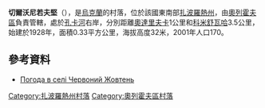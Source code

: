 {{coord|47|42|5|N|35|35|34|E|scale:100000|display=title}}

'''切爾沃尼若夫堅'''（{{lang-uk|Жовтеньке}}），是[[烏克蘭|烏克蘭]]的村落，位於該國東南部[[扎波羅熱州|扎波羅熱州]]，由[[奧列霍夫區|奧列霍夫區]]負責管轄，處於[[孔卡河|孔卡河]]右岸，分別距離[[奧達里夫卡_(奧列霍夫區)|奧達里夫卡]]1公里和[[科米舒瓦哈|科米舒瓦哈]]3.5公里，始建於1928年，面積0.33平方公里，海拔高度32米，2001年人口170。

==參考資料==
* [http://weather.in.ua/ua/zaporozhskaja/28052 Погода в селі Червоний Жовтень] {{Wayback|url=http://weather.in.ua/ua/zaporozhskaja/28052 |date=20160416112505 }}

{{DEFAULTSORT:Червоний Жовтень}}
[[Category:扎波羅熱州村落|Category:扎波羅熱州村落]]
[[Category:奧列霍夫區村落|Category:奧列霍夫區村落]]


{{Zaporizhia-geo-stub}}